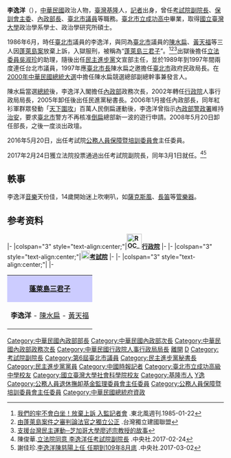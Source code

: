 {{Infobox_Prime_Minister
| name = 李逸洋
| image = 李逸洋副院長.jpg
| order = {{ROC}}第15任[[考試院副院長|考試院副院長]]
| term_start = 2017年3月1日
| term_end = 2020年9月1日
| 1blankname  =院長
| 1namedata =[[伍錦霖|伍錦霖]]
| predecessor = [[高永光|高永光]]
| successor = [[周弘憲|周弘憲]]
| order2={{ROC}}第6任[[公務人員保障暨培訓委員會|公務人員保障暨培訓委員會]]主任委員
| term_start2 = 2016年5月20日
| term_end2 =2017年3月1日
| 1blankname2  =考試院院長
| 1namedata2 = 伍錦霖
| predecessor2 = [[蔡璧煌|蔡璧煌]]
| successor2 = [[郭芳煜|郭芳煜]] 
| order3 = {{ROC}}第26任[[中華民國內政部|內政部]]部長
| term_start3 = 2006年1月25日
| term_end3 = 2008年5月20日
| premierroc3 = [[蘇貞昌|蘇貞昌]]<br>[[張俊雄|張俊雄]]
| predecessor3 = [[蘇嘉全|蘇嘉全]]
| successor3 = [[廖了以|廖了以]]
| order4 ={{DPP}}第10任[[民主进步党秘书长列表|秘書長]]
| term_start4 = 2005年2月1日
| term_end4 = 2006年1月25日
| chairman4 = 陳水扁
| predecessor4 = [[張俊雄|張俊雄]]
| successor4 = [[林佳龍|林佳龍]]
| order5 ={{ROC}}第8任[[行政院人事行政局|行政院人事行政局]]局長
| term_start5 = 2002年2月1日
| term_end5 =2005年2月1日
| premierroc5 =[[游錫堃|游錫堃]]
| predecessor5 = [[朱武獻|朱武獻]]
| successor5 =  [[張俊彥_(政治人物)|張俊彥]]
| sex        = 男
| birth_date = {{birth date and age|1955|6|28}}
| birth_place = {{ROC}}[[臺灣省|臺灣省]][[基隆市|基隆市]]
| nationality = {{ROC}}
| death_date =
| death_place =
| constituency = 
| spouse =林淑瑾 
| party = {{Dpp|25px}}
| profession = 
| religion = 
| signature = 
| footnotes = 
|educate=
* [[臺北市立成功高級中學|成功高中]]畢業<br /><span style="color: blue;">（1974年）</span>
* [[國立臺灣大學|國立臺灣大學]][[政治學|政治學]]系畢業<br /><span style="color: blue;">（1978年）</span>
* 國立臺灣大學政治學[[研究所|研究所]][[碩士|碩士]]<br /><span style="color: blue;">（1980年）</span>
|past=
* [[中國時報|中國時報]][[記者|記者]]<br /><span style="color: blue;">（1982年－1983年）</span>
* [[民主進步黨|民主進步黨]]文宣部主任<br /><span style="color: blue;">（1987年－1988年）</span>
* [[臺北市議會|臺北市議會]]（第六屆）[[議員|議員]]<br /><span style="color: blue;">（1989年－1994年）</span>
* 臺北市議會（第七屆）議員<br /><span style="color: blue;">（1994年－1997年）</span>
* [[臺北市政府|臺北市政府]]民政局局長<br /><span style="color: blue;">（1997年8月9日－1998年12月25日）</span>
* 福爾摩沙辦公室主任<br /><span style="color: blue;">（1998年12月25日－2000年5月20日）</span>
* [[中華民國內政部|內政部]]政務次長<br /><span style="color: blue;">（2000年5月20日－2002年2月1日）</span>
* [[中央選舉委員會|中央選舉委員會]]委員<br /><span style="color: blue;">（2001年6月17日－2002年3月28日）</span>
* 行政院[[人事行政局|人事行政局]]（第8任）局長<br /><span style="color: blue;">(2002年2月1日－2005年1月31日)</span>
* 民主進步黨（第10任）秘書長<br /><span style="color: blue;">(2005年2月1日－2006年1月25日)</span>
* [[中華民國內政部|內政部]]（第26任）[[部長|部長]]<br /><span style="color: blue;">(2006年1月25日－2008年5月19日)</span>
* [[公務人員保障暨培訓委員會|公務人員保障暨培訓委員會]]（第6任）主任委員<br /><span style="color: blue;">(2016年5月20日－2017年3月1日)</span>
* [[考試院|考試院]]（第16任）副院長<br /><span style="color: blue;">(2017年3月1日－2020年9月1日)</span>
}}

'''李逸洋'''（{{bd|1955年|6月28日|catIdx=Li李}}），[[中華民國|中華民國]]政治人物，[[臺灣|臺灣]][[基隆|基隆]]人，[[記者|記者]]出身，曾任[[考試院院長|考試院副院長]]、[[公務人員保障暨培訓委員會|保訓會主委]]、[[中華民國內政部部長|內政部長]]、[[臺北市議會|臺北市議員]]等職務。[[臺北市立成功高中|臺北市立成功高中]]畢業，取得[[國立臺灣大學|國立臺灣大學]]政治學系學士、政治學研究所碩士。

1986年6月，時任[[臺北市|臺北市]]議員的李逸洋，與同為[[臺北市|臺北市]]議員的[[陳水扁|陳水扁]]、[[黃天福_(台灣)|黃天福]]等三人因[[蓬萊島案|蓬萊島案]]放棄上訴，入獄服刑，被稱為“[[蓬萊島三君子|蓬萊島三君子]]”。<ref>[http://taiwantt.org.tw/books/cryingtaiwan4/content/1980/19850122a-24.htm 我們的牢不會白坐！放棄上訴 入監記者會] {{Wayback|url=http://taiwantt.org.tw/books/cryingtaiwan4/content/1980/19850122a-24.htm |date=20100108190048 }}.東北風週刊.1985-01-22</ref><ref>[http://www.wufi.org.tw/由蓬萊島案件之審判論法官之獨立公正/ 由蓬萊島案件之審判論法官之獨立公正] {{Wayback|url=http://www.wufi.org.tw/%E7%94%B1%E8%93%AC%E8%90%8A%E5%B3%B6%E6%A1%88%E4%BB%B6%E4%B9%8B%E5%AF%A9%E5%88%A4%E8%AB%96%E6%B3%95%E5%AE%98%E4%B9%8B%E7%8D%A8%E7%AB%8B%E5%85%AC%E6%AD%A3/ |date=20201126130728 }}.台灣獨立建國聯盟</ref><ref>[http://ccycenter.ning.com/forum/topics/zhi-jia-ge-da-xue-liao-shu 支援台灣民主運動─芝加哥大學廖述宗教授的故事]{{dead link|date=2018年1月 |bot=InternetArchiveBot |fix-attempted=yes }}</ref>出獄後擔任[[立法委員|立法委員]][[吳淑珍|吳淑珍]]的助理，隨後出任[[民主進步黨|民主進步黨]]文宣部主任，並於1989年到1997年間兩度連任台北市議員，1997年應[[臺北市長|臺北市長]]陳水扁之邀擔任[[臺北市|臺北市]]政府民政局長。在[[2000年中華民國總統大選|2000年中華民國總統大選]]中擔任陳水扁競選總部副總幹事兼發言人。

陳水扁當選[[中華民國總統|總統]]後，李逸洋入閣擔任[[中華民國內政部|內政部]]政務次長，2002年轉任[[行政院|行政院]]人事行政局局長，2005年卸任後出任民進黨秘書長。2006年1月接任內政部長，同年紅衫軍群眾發動「[[天下圍攻|天下圍攻]]」百萬人民倒扁運動後，李逸洋曾指示[[中華民國內政部|內政部]][[警政署|警政署]]維持[[治安|治安]]，要求[[臺北市|臺北市]]警方不再核准[[倒扁|倒扁]]總部新一波的遊行申請。2008年5月20日卸任部長，之後一度淡出政壇。

2016年5月20日，出任考試院[[公務人員保障暨培訓委員會|公務人員保障暨培訓委員會]]主任委員。

2017年2月24日獲立法院投票通過出任考試院副院長，同年3月1日就任。<ref>陳俊華.[http://www.cna.com.tw/news/aipl/201702240122-1.aspx 立法院同意 李逸洋任考試院副院長] {{Wayback|url=http://www.cna.com.tw/news/aipl/201702240122-1.aspx |date=20170308223358 }}.中央社.2017-02-24</ref><ref>謝佳珍.[http://www.cna.com.tw/news/aipl/201703020244-1.aspx 李逸洋陳慈陽上任 任期到109年8月底] {{Wayback|url=http://www.cna.com.tw/news/aipl/201703020244-1.aspx |date=20170308223326 }}.中央社.2017-03-02</ref>

==軼事==
李逸洋[[音樂|音樂]]天份佳，14歲開始迷上吹喇叭，如[[薩克斯風|薩克斯風]]、[[長笛|長笛]]等[[管樂器|管樂器]]。

==参考资料==
{{Reflist}}

{{start box}}
{{s-gov|roc}}
|-
|colspan="3" style="text-align:center;"|'''[[File:ROC_Executive_Yuan_Logo.svg|35px]][[行政院|行政院]]'''
|-
{{s-before|[[朱武獻|朱武獻]]}}
{{s-title|[[行政院人事行政局|人事行政局局長]]<small><br>第八任<br>2002年2月1日－2005年2月1日}}
{{s-after|[[張俊彥_(政治人物)|張俊彥]]}}
{{s-before|[[蘇嘉全|蘇嘉全]]}}
{{s-title|[[中華民國內政部|內政部部長]]<small><br>第二十六任<br>2006年1月25日－2008年5月20日}}
{{s-after|[[廖了以|廖了以]]}}
|-
|colspan="3" style="text-align:center;"|'''[[File:ROC_Examination_Yuan_Seal.jpg|20px]][[考試院|考試院]]'''
|-
{{s-before|[[蔡璧煌|蔡璧煌]]}}
{{s-title|[[公務人員保障暨培訓委員會|公務人員保障暨培訓委員會]]主任委員<small><br>第六任<br>2016年5月20日－2017年3月1日}}
{{s-after|[[郭芳煜|郭芳煜]]}}
{{s-before|[[高永光|高永光]]}}
{{s-title|[[考試院|考試院]]副院長<small><br>第十六任<br>2017年3月1日－2020年9月1日}}
{{s-after|[[周弘憲|周弘憲]]}}
{{s-ppo}}
|-
|colspan="3" style="text-align:center;"|'''{{Dpp}} '''
|-
{{s-before|[[張俊雄|張俊雄]]}}
{{s-title|[[民主進步黨|民主進步黨]]秘書長<small><br>第十任<br>2005年2月1日－2006年1月25日}}
{{s-after|[[林佳龍|林佳龍]]}}
{{end box}}

{{clear}}
<center>
{| align=center class="toc" width=50%
|align=center style="background:#ccccff" align="center"  | '''[[蓬萊島三君子|蓬萊島三君子]]'''
|-
| align="center"|'''李逸洋''' - [[陳水扁|陳水扁]] - [[黃天福_(台灣)|黃天福]] 
|}
</center>
{{民主進步黨秘書長}}
{{中華民國內政部長}}
{{中華民國考試院副院長}}
{{第7屆臺北市議員}}
{{中華民國第十二屆考試委員}}
{{DEFAULTSORT:Lee李}}
[[Category:中華民國內政部部長|Category:中華民國內政部部長]]
[[Category:中華民國內政部次長|Category:中華民國內政部次長]]
[[Category:中華民國內政部政務次長|Category:中華民國內政部政務次長]]
[[Category:中華民國行政院人事行政局局長|Category:中華民國行政院人事行政局局長]]
[[Category:臺北市民政局局長|離開]]
[[Category:臺北市政府民政局|D]]
[[Category:考試院副院長|Category:考試院副院長]]
[[Category:第6屆臺北市議員|Category:第6屆臺北市議員]]
[[Category:民主進步黨秘書長|Category:民主進步黨秘書長]]
[[Category:民主進步黨黨員|Category:民主進步黨黨員]]
[[Category:中國時報記者|Category:中國時報記者]]
[[Category:臺北市立成功高級中學校友|Category:臺北市立成功高級中學校友]]
[[Category:國立臺灣大學社會科學院校友|Category:國立臺灣大學社會科學院校友]]
[[Category:基隆市人|Category:基隆市人]]
[[Category:李姓|Y逸]]
[[Category:公務人員退休撫卹基金監理委員會主任委員|Category:公務人員退休撫卹基金監理委員會主任委員]]
[[Category:公務人員保障暨培訓委員會主任委員|Category:公務人員保障暨培訓委員會主任委員]]
[[Category:中華民國總統府資政|Category:中華民國總統府資政]]
